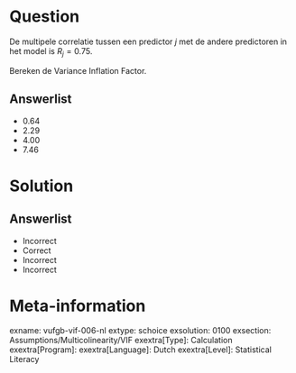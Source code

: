 Question
========
  
De multipele correlatie tussen een predictor *j* met de andere predictoren in het model is $R_{j} = 0.75$. 

Bereken de Variance Inflation Factor.
  
Answerlist
----------
* 0.64
* 2.29
* 4.00
* 7.46

Solution
========

Answerlist
----------
* Incorrect
* Correct
* Incorrect
* Incorrect

Meta-information
================
exname: vufgb-vif-006-nl
extype: schoice
exsolution: 0100
exsection: Assumptions/Multicolinearity/VIF
exextra[Type]: Calculation
exextra[Program]: 
exextra[Language]: Dutch
exextra[Level]: Statistical Literacy